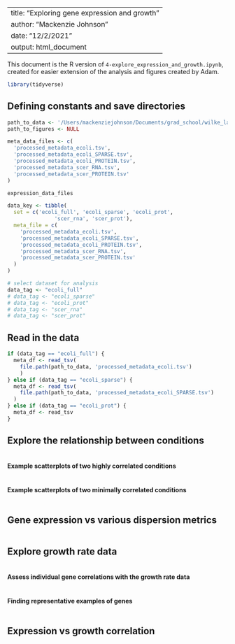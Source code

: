 
---
title: "Exploring gene expression and growth"
author: "Mackenzie Johnson"
date: "12/2/2021"
output: html_document
---

This document is the R version of `4-explore_expression_and_growth.ipynb`, created for easier extension of the analysis and figures created by Adam.


```r
library(tidyverse)


```


## Defining constants and save directories

```r

path_to_data <- '/Users/mackenziejohnson/Documents/grad_school/wilke_lab/Growth-expression-translation/Data/processed_data'
path_to_figures <- NULL

meta_data_files <- c(
  'processed_metadata_ecoli.tsv',
  'processed_metadata_ecoli_SPARSE.tsv',
  'processed_metadata_ecoli_PROTEIN.tsv',
  'processed_metadata_scer_RNA.tsv',
  'processed_metadata_scer_PROTEIN.tsv'
)

expression_data_files

data_key <- tibble(
  set = c('ecoli_full', 'ecoli_sparse', 'ecoli_prot',
               'scer_rna', 'scer_prot'),
  meta_file = c(
    'processed_metadata_ecoli.tsv',
    'processed_metadata_ecoli_SPARSE.tsv',
    'processed_metadata_ecoli_PROTEIN.tsv',
    'processed_metadata_scer_RNA.tsv',
    'processed_metadata_scer_PROTEIN.tsv'
  )
)

# select dataset for analysis
data_tag <- "ecoli_full"
# data_tag <- "ecoli_sparse"
# data_tag <- "ecoli_prot"
# data_tag <- "scer_rna"
# data_tag <- "scer_prot"

```


## Read in the data

```r

if (data_tag == "ecoli_full") {
  meta_df <- read_tsv(
    file.path(path_to_data, 'processed_metadata_ecoli.tsv')
    )
} else if (data_tag == "ecoli_sparse") {
  meta_df <- read_tsv(
    file.path(path_to_data, 'processed_metadata_ecoli_SPARSE.tsv')
  )
} else if (data_tag == "ecoli_prot") {
  meta_df <- read_tsv
}


```


## Explore the relationship between conditions

```r

```


#### Example scatterplots of two highly correlated conditions

```r

```


#### Example scatterplots of two minimally correlated conditions

```r

```


## Gene expression vs various dispersion metrics

```r

```


## Explore growth rate data

```r

```


#### Assess individual gene correlations with the growth rate data

```r

```


#### Finding representative examples of genes

```r

```


## Expression vs growth correlation

```r

```





